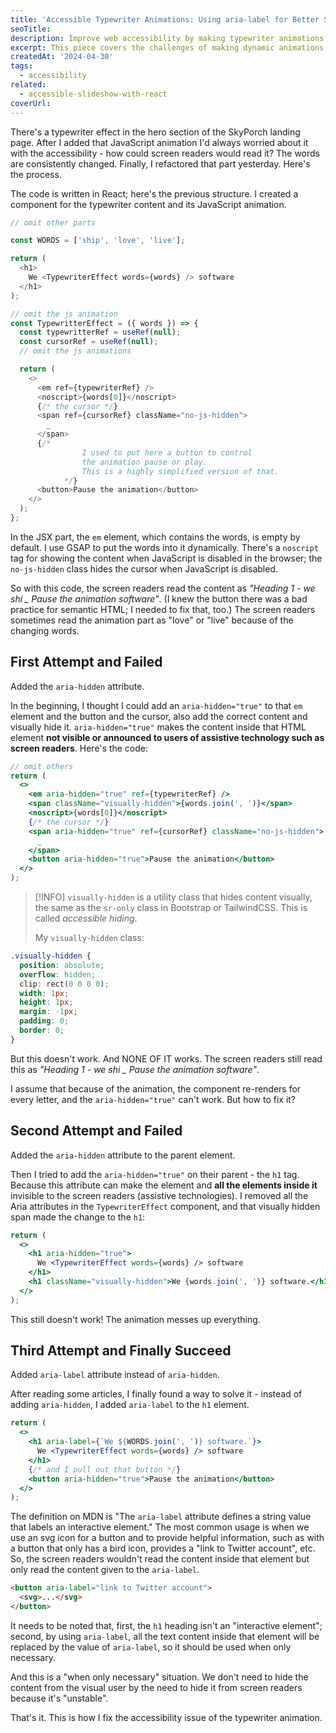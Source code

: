 ```yaml
---
title: 'Accessible Typewriter Animations: Using aria-label for Better Screen Reader Experience'
seoTitle:
description: Improve web accessibility by making typewriter animations friendly to screen readers and how to achieve them using aria-label and accessible hiding.
excerpt: This piece covers the challenges of making dynamic animations accessible, particularly for screen readers. It walks through failed attempts at using aria-hidden before demonstrating how aria-label, while unconventional for headings, solved the accessibility issue.
createdAt: '2024-04-30'
tags:
  - accessibility
related:
  - accessible-slideshow-with-react
coverUrl:
---
```


There's a typewriter effect in the hero section of the SkyPorch landing page. After I added that JavaScript animation I'd always worried about it with the accessibility - how could screen readers would read it? The words are consistently changed. Finally, I refactored that part yesterday. Here's the process.

The code is written in React; here's the previous structure. I created a component for the typewriter content and its JavaScript animation.

```js
// omit other parts

const WORDS = ['ship', 'love', 'live'];

return (
  <h1>
    We <TypewriterEffect words={words} /> software
  </h1>
);

// omit the js animation
const TypewritterEffect = ({ words }) => {
  const typewritterRef = useRef(null);
  const cursorRef = useRef(null);
  // omit the js animations

  return (
    <>
      <em ref={typewriterRef} />
      <noscript>{words[0]}</noscript>
      {/* the cursor */}
      <span ref={cursorRef} className="no-js-hidden">
        _
      </span>
      {/*
				I used to put here a button to control 
				the animation pause or play.
				This is a highly simplified version of that.
			*/}
      <button>Pause the animation</button>
    </>
  );
};
```

In the JSX part, the `em` element, which contains the words, is empty by default. I use GSAP to put the words into it dynamically. There's a `noscript` tag for showing the content when JavaScript is disabled in the browser; the `no-js-hidden` class hides the cursor when JavaScript is disabled.

So with this code, the screen readers read the content as <em>"Heading 1 - we shi \_ Pause the animation software"</em>. (I knew the button there was a bad practice for semantic HTML; I needed to fix that, too.) The screen readers sometimes read the animation part as "love" or "live" because of the changing words.

## First Attempt and Failed

Added the `aria-hidden` attribute.

In the beginning, I thought I could add an `aria-hidden="true"` to that `em` element and the button and the cursor, also add the correct content and visually hide it. `aria-hidden="true"` makes the content inside that HTML element **not visible or announced to users of assistive technology such as screen readers**. Here's the code:

```jsx
// omit others
return (
  <>
    <em aria-hidden="true" ref={typewriterRef} />
    <span className="visually-hidden">{words.join(', ')}</span>
    <noscript>{words[0]}</noscript>
    {/* the cursor */}
    <span aria-hidden="true" ref={cursorRef} className="no-js-hidden">
      _
    </span>
    <button aria-hidden="true">Pause the animation</button>
  </>
);
```

> [!INFO] `visually-hidden` is a utility class that hides content visually, the same as the `sr-only` class in Bootstrap or TailwindCSS. This is called _accessible hiding_.
>
> My `visually-hidden` class:

```css
.visually-hidden {
  position: absolute;
  overflow: hidden;
  clip: rect(0 0 0 0);
  width: 1px;
  height: 1px;
  margin: -1px;
  padding: 0;
  border: 0;
}
```

But this doesn't work. And NONE OF IT works. The screen readers still read this as <em>"Heading 1 - we shi \_ Pause the animation software"</em>.

I assume that because of the animation, the component re-renders for every letter, and the `aria-hidden="true"` can't work. But how to fix it?

## Second Attempt and Failed

Added the `aria-hidden` attribute to the parent element.

Then I tried to add the `aria-hidden="true"` on their parent - the `h1` tag. Because this attribute can make the element and **all the elements inside it** invisible to the screen readers (assistive technologies). I removed all the Aria attributes in the `TypewriterEffect` component, and that visually hidden span made the change to the `h1`:

```jsx
return (
  <>
    <h1 aria-hidden="true">
      We <TypewriterEffect words={words} /> software
    </h1>
    <h1 className="visually-hidden">We {words.join(', ')} software.</h1>
  </>
);
```

This still doesn't work! The animation messes up everything.

## Third Attempt and Finally Succeed

Added `aria-label` attribute instead of `aria-hidden`.

After reading some articles, I finally found a way to solve it - instead of adding `aria-hidden`, I added `aria-label` to the `h1` element.

```jsx
return (
  <>
    <h1 aria-label={`We ${WORDS.join(', ')} software.`}>
      We <TypewriterEffect words={words} /> software
    </h1>
    {/* and I pull out that button */}
    <button aria-hidden="true">Pause the animation</button>
  </>
);
```

The definition on MDN is "The `aria-label` attribute defines a string value that labels an interactive element." The most common usage is when we use an svg icon for a button and to provide helpful information, such as with a button that only has a bird icon, provides a "link to Twitter account", etc. So, the screen readers wouldn't read the content inside that element but only read the content given to the `aria-label`.

```html
<button aria-label="link to Twitter account">
  <svg>...</svg>
</button>
```

It needs to be noted that, first, the `h1` heading isn't an "interactive element"; second, by using `aria-label`, all the text content inside that element will be replaced by the value of `aria-label`, so it should be used when only necessary.

And this is a "when only necessary" situation. We don't need to hide the content from the visual user by the need to hide it from screen readers because it's "unstable".

That's it. This is how I fix the accessibility issue of the typewriter animation.
